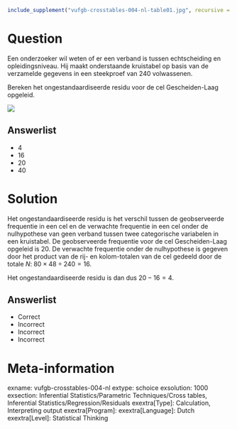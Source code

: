 ```{r, echo = FALSE, results = "hide"}
include_supplement("vufgb-crosstables-004-nl-table01.jpg", recursive = TRUE)
```

Question
========

Een onderzoeker wil weten of er een verband is tussen echtscheiding en opleidingsniveau. Hij maakt onderstaande kruistabel op basis van de verzamelde gegevens in een steekproef van 240 volwassenen. 

Bereken het ongestandaardiseerde residu voor de cel Gescheiden-Laag opgeleid.

![](vufgb-crosstables-004-nl-table01.jpg)
  
Answerlist
----------
* 4
* 16
* 20
* 40

Solution
========

Het ongestandaardiseerde residu is het verschil tussen de geobserveerde frequentie in een cel en de verwachte frequentie in een cel onder de nulhypothese van geen verband tussen twee categorische variabelen in een kruistabel. De geobserveerde frequentie voor de cel Gescheiden-Laag opgeleid is 20. De verwachte frequentie onder de nulhypothese is gegeven door het product van de rij- en kolom-totalen van de cel gedeeld door de totale $N: \; 80 \times 48 \div 240 = 16$. 

Het ongestandaardiseerde residu is dan dus $20-16 = 4$.

Answerlist
----------
* Correct
* Incorrect
* Incorrect
* Incorrect

Meta-information
================
exname: vufgb-crosstables-004-nl
extype: schoice
exsolution: 1000
exsection: Inferential Statistics/Parametric Techniques/Cross tables, Inferential Statistics/Regression/Residuals
exextra[Type]: Calculation, Interpreting output
exextra[Program]: 
exextra[Language]: Dutch
exextra[Level]: Statistical Thinking